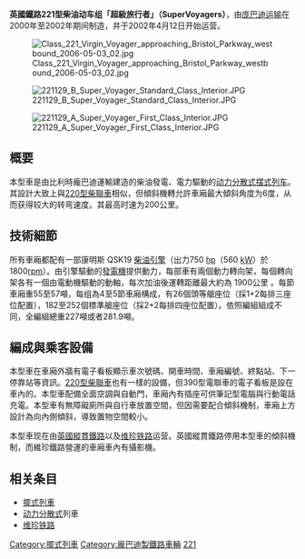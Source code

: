'''英國鐵路221型柴油动车组「超級旅行者」（SuperVoyagers）'''，由[[庞巴迪运输|庞巴迪运输]]在2000年至2002年期间制造，并于2002年4月12日开始运营。

[[File:Class_221_Virgin_Voyager_approaching_Bristol_Parkway_westbound_2006-05-03_02.jpg|thumb]]

[[File:221129_B_Super_Voyager_Standard_Class_Interior.JPG|thumb]]

[[File:221129_A_Super_Voyager_First_Class_Interior.JPG|thumb]]



== 概要 ==

本型車是由比利時龐巴迪運輸建造的柴油發電、電力驅動的[[動力分散式列車|动力分散式]][[擺式列車|摆式列车]]。其設計大致上與[[英國鐵路220型柴聯車|220型柴聯車]]相似，但傾斜機轉允許車廂最大傾斜角度为6度，从而获得较大的转弯速度。其最高时速为200公里。

== 技術細節 ==
所有車廂都配有一部康明斯 QSK19 [[柴油引擎|柴油引擎]]（出力750 [[馬力|hp]]（560 [[千瓦|kW]]）於1800[[每分鐘轉速|rpm]]）。由引擎驅動的[[发电机|發電機]]提供動力，每部車有兩個動力轉向架，每個轉向架各有一個由電動機驅動的動軸，每次加油後運轉距離最大約為 1900公里 。每節車廂重55至57噸，每组為4至5節車廂構成，有26個頭等艙座位（採1+2每排三座位配置），182至252個標準艙座位（採2+2每排四座位配置）。依照編組組成不同，全編組總重227噸或者281.9噸。

== 編成與乘客設備 ==
本型車在車廂外牆有電子看板顯示車次號碼、開車時間、車廂編號、終點站、下一停靠站等資訊。[[英國鐵路220型柴聯車|220型柴聯車]]也有一樣的設備，但390型電聯車的電子看板是設在車內的。本型車配備全面空調與自動門，車廂內有插座可供筆記型電腦與行動電話充電。本型車有無障礙廁所與自行車放置空間，但因需要配合傾斜機制，車廂上方設計為向內側傾斜，導致置物空間較小。

本型車现在由[[英國縱貫鐵路|英國縱貫鐵路]]以及[[維珍鐵路|维珍铁路]]运营。英國縱貫鐵路停用本型車的傾斜機制，而維珍鐵路營運的車廂車內有攝影機。

==相关条目==

*[[擺式列車|擺式列車]]
*[[動力分散式列車|动力分散式]]列車
*[[維珍鐵路|维珍铁路]]

{{英国柴油动车组}}

[[Category:擺式列車|Category:擺式列車]]
[[Category:龐巴迪製鐵路車輛|Category:龐巴迪製鐵路車輛]]
[[Category:英國柴油動車組|221]]